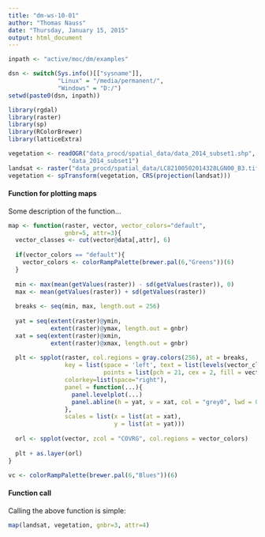 ```yaml
---
title: "dm-ws-10-01"
author: "Thomas Nauss"
date: "Thursday, January 15, 2015"
output: html_document
---
```



```r
inpath <- "active/moc/dm/examples"

dsn <- switch(Sys.info()[["sysname"]], 
              "Linux" = "/media/permanent/",
              "Windows" = "D:/")
setwd(paste0(dsn, inpath))

library(rgdal)
library(raster)
library(sp)
library(RColorBrewer)
library(latticeExtra)

vegetation <- readOGR("data_procd/spatial_data/data_2014_subset1.shp", 
                 "data_2014_subset1")
landsat <- raster("data_procd/spatial_data/LC82100502014328LGN00_B3.tif")
vegetation <- spTransform(vegetation, CRS(projection(landsat)))
```


#### Function for plotting maps
Some description of the function...
```r
map <- function(raster, vector, vector_colors="default",
                gnbr=5, attr=3){
  vector_classes <- cut(vector@data[,attr], 6)
  
  if(vector_colors == "default"){
    vector_colors <- colorRampPalette(brewer.pal(6,"Greens"))(6)
  }
  
  min <- max(mean(getValues(raster)) - sd(getValues(raster)), 0)
  max <- mean(getValues(raster)) + sd(getValues(raster))
  
  breaks <- seq(min, max, length.out = 256)
  
  yat = seq(extent(raster)@ymin, 
            extent(raster)@ymax, length.out = gnbr)
  xat = seq(extent(raster)@xmin, 
            extent(raster)@xmax, length.out = gnbr)
  
  plt <- spplot(raster, col.regions = gray.colors(256), at = breaks,
                key = list(space = 'left', text = list(levels(vector_classes)), 
                           points = list(pch = 21, cex = 2, fill = vector_colors)),
                colorkey=list(space="right"),
                panel = function(...){
                  panel.levelplot(...)
                  panel.abline(h = yat, v = xat, col = "grey0", lwd = 0.8, lty = 3) 
                },
                scales = list(x = list(at = xat),
                              y = list(at = yat)))
  
  orl <- spplot(vector, zcol = "COVRG", col.regions = vector_colors)
  
  plt + as.layer(orl)
}

vc <- colorRampPalette(brewer.pal(6,"Blues"))(6)
```


#### Function call
Calling the above function is simple:
```r
map(landsat, vegetation, gnbr=3, attr=4)
```



